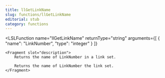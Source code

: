 ```yaml
---
title: llGetLinkName
slug: functions/llGetLinkName
editorial: stub
category: functions
---
```


<LSLFunction
	name="llGetLinkName"
	returnType="string"
	arguments={[
	{
		"name": "LinkNumber",
		"type": "integer"
	}
]}
>
	<Fragment slot="description">
		Returns the name of LinkNumber in a link set.
		
		Returns the name of LinkNumber the link set.
	</Fragment>
</LSLFunction>
